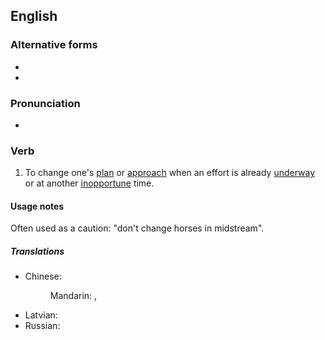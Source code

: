 ==English==

===Alternative forms===
* {{alter|en|swap horses in midstream}}
* {{alter|en|change horses in mid-stream}}

===Pronunciation===
* {{audio|en|en-au-change horses in midstream.ogg|Audio (AU)}}

===Verb===
{{en-verb|*|head=[[change]] [[horse]]s [[in]] [[midstream]]}}

# {{lb|en|idiomatic}} To change one's [[plan]] or [[approach]] when an effort is already [[underway]] or at another [[inopportune]] time.

====Usage notes====
Often used as a caution: "don't change horses in midstream".

=====Translations=====
{{trans-top|to change one's plan when an effort is already underway}}
* Chinese:
*: Mandarin: {{t+|cmn|半途而廢}}, {{t+|cmn|半途而废|tr=bàntúérfèi}}
{{trans-mid}}
* Latvian: {{t|lv|mainīt zirgus upes vidū}}
* Russian: {{t|ru|меня́ть коне́й на перепра́ве}}
{{trans-bottom}}